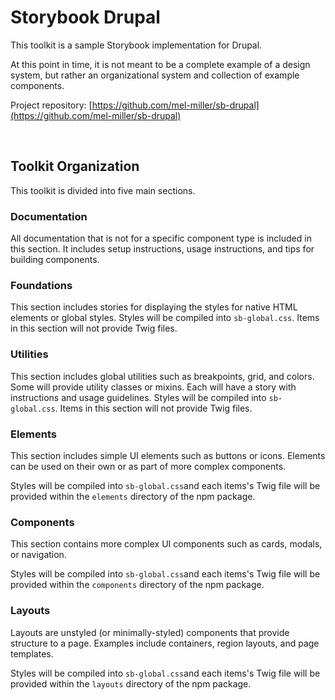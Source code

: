 
<Meta title="Documentation/Overview" />

# Storybook Drupal

This toolkit is a sample Storybook implementation for Drupal.

At this point in time, it is not meant to be a complete example of a design system, but rather an organizational system and collection of example components.

Project repository: [https://github.com/mel-miller/sb-drupal](https://github.com/mel-miller/sb-drupal)

<br />

## Toolkit Organization

This toolkit is divided into five main sections.

### Documentation

All documentation that is not for a specific component type is included in this section. It includes setup instructions, usage instructions, and tips for building components.

### Foundations

This section includes stories for displaying the styles for native HTML elements or global styles. Styles will be compiled into `sb-global.css`. Items in this section will not provide Twig files.

### Utilities

This section includes global utilities such as breakpoints, grid, and colors. Some will provide utility classes or mixins. Each will have a story with instructions and usage guidelines. Styles will be compiled into `sb-global.css`. Items in this section will not provide Twig files.

### Elements

This section includes simple UI elements such as buttons or icons. Elements can be used on their own or as part of more complex components.

Styles will be compiled into `sb-global.css`and each items's Twig file will be provided within the `elements` directory of the npm package.

### Components

This section contains more complex UI components such as cards, modals, or navigation.

Styles will be compiled into `sb-global.css`and each items's Twig file will be provided within the `components` directory of the npm package.

### Layouts

Layouts are unstyled (or minimally-styled) components that provide structure to a page. Examples include containers, region layouts, and page templates.

Styles will be compiled into `sb-global.css`and each items's Twig file will be provided within the `layouts` directory of the npm package.
